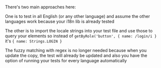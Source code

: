 
There's two main approaches here:

One is to test in all English (or any other language) and assume the other languages work because your i18n lib is already tested

The other is to import the locale strings into your test file and use those to query your elements
so instead of `getByRole('button', { name: /login/i }` it's `{ name: Strings.LOGIN }`

The fuzzy matching with regex is no longer needed because when you update the copy, the test will already be updated and also you have the option of running your tests for every language  automatically

